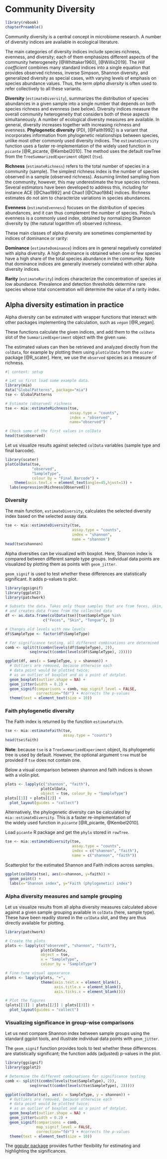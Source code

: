 # Community Diversity {#sec-community-diversity}

```r
library(rebook)
chapterPreamble()
```

Community diversity is a central concept in microbiome research. A
number of diversity indices are available in ecological literature.

The main categories of diversity indices include species richness,
evenness, and diversity; each of them emphasizes different aspects of
the community heterogeneity [@Whittaker1960], [@Willis2019]. The _Hill
coefficient_ combines many standard indices into a single equation
that provides observed richness, inverse Simpson, Shannon diversity,
and generalized diversity as special cases, with varying levels of
emphasis on species abundance values. Thus, the term _alpha diversity_
is often used to refer collectively to all these variants.


**Diversity** (`estimateDiversity`), summarizes the distribution of
  species abundances in a given sample into a single number that
  depends on both species richness and evenness (see below). Diversity
  indices measure the overall community heterogeneity that considers
  both of these aspects simultaneously. A number of ecological
  diversity measures are available. In general, diversity increases
  together with increasing richness and evenness. **Phylogenetic
  diversity** (PD), [@Faith1992] is a variant that incorporates
  information from phylogenetic relationships between species, unlike
  most other commonly used diversity indices. The `estimateDiversity`
  function uses a faster re-implementation of the widely used function
  in _`picante`_ [@R_picante, @Kembel2010]. The method uses the
  default rowTree from the `TreeSummarizedExperiment` object (`tse`).

**Richness** (`estimateRichness`) refers to the total number of species in a community
  (sample). The simplest richness index is the number of species
  observed in a sample (observed richness). Assuming limited sampling
  from the community, however, this may underestimate the true species
  richness. Several estimators have been developed to address this,
  including for instance ACE [@Chao1992] and Chao1 [@Chao1984]
  indices. Richness estimates do not aim to characterize variations in
  species abundances.

**Evenness** (`estimateEvenness`) focuses on the distribution of species abundances, and it
  can thus complement the number of species. Pielou's evenness is a
  commonly used index, obtained by normalizing Shannon diversity by
  (the natural logarithm of) observed richness.


These main classes of alpha diversity are sometimes complemented by
indices of dominance or rarity:

**Dominance** (`estimateDominance`) indices are in general negatively correlated with alpha
  diversity. A high dominance is obtained when one or few species have
  a high share of the total species abundance in the community. Note
  that dominance indices are generally inversely correlated with other
  alpha diversity indices.
  
**Rarity** (`estimateRarity`) indices characterize the concentration of species at low
  abundance.  Prevalence and detection thresholds determine rare
  species whose total concentration will determine the value of a
  rarity index.



## Alpha diversity estimation in practice

Alpha diversity can be estimated with wrapper functions that interact
with other packages implementing the calculation, such as _`vegan`_
[@R_vegan].

These functions calculate the given indices, and add them to the
`colData` slot of the `SummarizedExperiment` object with the given
`name`.

The estimated values can then be retrieved and analyzed directly from
the `colData`, for example by plotting them using `plotColData` from
the _`scater`_ package [@R_scater]. Here, we use the `observed`
species as a measure of richness.


```r
#| context: setup

# Let us first load some example data.
library(mia)
data("GlobalPatterns", package="mia")
tse <- GlobalPatterns

# Estimate (observed) richness
tse <- mia::estimateRichness(tse, 
                             assay.type = "counts", 
                             index = "observed", 
                             name="observed")

# Check some of the first values in colData
head(tse$observed)
```


Let us visualize results against selected `colData` variables (sample
type and final barcode).

```r
library(scater)
plotColData(tse, 
            "observed", 
            "SampleType", 
            colour_by = "Final_Barcode") +
    theme(axis.text.x = element_text(angle=45,hjust=1)) + 
  labs(expression(Richness[Observed]))

```

### Diversity {#sec-estimate-diversity}  

The main function, `estimateDiversity`, calculates the selected
diversity index based on the selected assay data.  

```r
tse <- mia::estimateDiversity(tse, 
                              assay.type = "counts",
                              index = "shannon", 
                              name = "shannon")
head(tse$shannon)
```

Alpha diversities can be visualized with boxplot. Here, Shannon index is compared 
between different sample type groups. Individual data points are visualized by 
plotting them as points with `geom_jitter`.

`geom_signif` is used to test whether these differences are statistically significant.
It adds p-values to plot.

```r
library(ggsignif)
library(ggplot2)
library(patchwork)

# Subsets the data. Takes only those samples that are from feces, skin, or tongue,
# and creates data frame from the collected data
df <- as.data.frame(colData(tse)[tse$SampleType %in% 
                 c("Feces", "Skin", "Tongue"), ])

# Changes old levels with new levels
df$SampleType <- factor(df$SampleType)

# For significance testing, all different combinations are determined
comb <- split(t(combn(levels(df$SampleType), 2)), 
           seq(nrow(t(combn(levels(df$SampleType), 2)))))

ggplot(df, aes(x = SampleType, y = shannon)) +
  # Outliers are removed, because otherwise each 
  # data point would be plotted twice; 
  # as an outlier of boxplot and as a point of dotplot.
  geom_boxplot(outlier.shape = NA) + 
  geom_jitter(width = 0.2) + 
  geom_signif(comparisons = comb, map_signif_level = FALSE,
              correction="fdr") + #corrects the p-values
  theme(text = element_text(size = 10))
```

### Faith phylogenetic diversity {#sec-faith-diversity}

The Faith index is returned by the function `estimateFaith`.

```r
tse <- mia::estimateFaith(tse,
                          assay.type = "counts")
head(tse$faith)
```

**Note**: because `tse` is a `TreeSummarizedExperiment` object, its phylogenetic tree is used by default. However, the optional argument `tree` must be provided if `tse` does not contain one.

Below a visual comparison between shannon and faith indices is shown with a violin plot.

```r
plots <- lapply(c("shannon", "faith"),
                plotColData,
                object = tse, colour_by = "SampleType")
plots[[1]] + plots[[2]] +
  plot_layout(guides = "collect")
```
 
Alternatively, the phylogenetic diversity can be calculated by `mia::estimateDiversity`. This is a faster re-implementation of   
the widely used function in _`picante`_ [@R_picante, @Kembel2010].  

Load `picante` R package and get the `phylo` stored in `rowTree`.

```r
tse <- mia::estimateDiversity(tse, 
                              assay.type = "counts",
                              index = c("shannon", "faith"), 
                              name = c("shannon", "faith"))
```



Scatterplot for the estimated Shannon and Faith indices across
samples.

```r
ggplot(colData(tse), aes(x=shannon, y=faith)) +
  geom_point() +
  labs(x="Shannon index", y="Faith (phylogenetic) index")
```



### Alpha diversity measures and sample grouping

Let us visualize results from all alpha diversity measures calculated
above against a given sample grouping available in `colData` (here,
sample type). These have been readily stored in the `colData` slot,
and they are thus directly available for plotting.

```r
library(patchwork)

# Create the plots
plots <- lapply(c("observed", "shannon", "faith"),
                plotColData,
                object = tse,
                x = "SampleType",
                colour_by = "SampleType")

# Fine-tune visual appearance
plots <- lapply(plots, "+", 
                theme(axis.text.x = element_blank(),
                      axis.title.x = element_blank(),
                      axis.ticks.x = element_blank()))

# Plot the figures
(plots[[1]] | plots[[2]] | plots[[3]]) +
  plot_layout(guides = "collect")
```



### Visualizing significance in group-wise comparisons 

Let us next compare Shannon index between sample groups using the
standard ggplot tools, and illustrate individual data points with
`geom_jitter`.

The `geom_signif` function provides tools to test whether these
differences are statistically significant; the function adds
(adjusted) p-values in the plot.

```r
library(ggsignif)
library(ggplot2)

# Determine the different combinations for significance testing
comb <- split(t(combn(levels(tse$SampleType), 2)), 
           seq(nrow(t(combn(levels(tse$SampleType), 2)))))

ggplot(colData(tse), aes(x = SampleType, y = shannon)) +
  # Outliers are removed, because otherwise each 
  # data point would be plotted twice; 
  # as an outlier of boxplot and as a point of dotplot.
  geom_boxplot(outlier.shape = NA) + 
  geom_jitter(width = 0.2) + 
  geom_signif(comparisons = comb,
              map_signif_level = FALSE,
              correction="fdr") + #corrects the p-values
  theme(text = element_text(size = 10))
```


The [ggpubr
package](http://www.sthda.com/english/articles/24-ggpubr-publication-ready-plots/76-add-p-values-and-significance-levels-to-ggplots/)
provides further flexibility for estimating and highlighting the significances.
